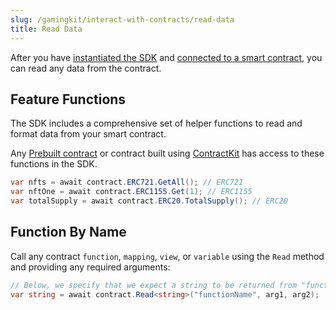 ```yaml
---
slug: /gamingkit/interact-with-contracts/read-data
title: Read Data
---
```



After you have [instantiated the SDK](/gamingkit/setting-up/instantiating-the-sdk)
and [connected to a smart contract](/gamingkit/interact-with-contracts/connect-to-a-contract),
you can read any data from the contract.

## Feature Functions

The SDK includes a comprehensive set of helper functions to read and format data from your smart contract.

Any [Prebuilt contract](prebuilt-contracts) or contract built using [ContractKit](/contractkit) has access to these functions in the SDK.

```csharp
var nfts = await contract.ERC721.GetAll(); // ERC721
var nftOne = await contract.ERC1155.Get(1); // ERC1155
var totalSupply = await contract.ERC20.TotalSupply(); // ERC20
```

<div className="row">
  <div className="col col--12" style={{ padding: 8 }}>
    <QuickstartCard
      name="View All Unity SDK Code Snippets"
      link="/sdk/interacting-with-contracts"
      image="/assets/product/sdk.png"
    />
  </div>
</div>

## Function By Name

Call any contract `function`, `mapping`, `view`, or `variable` using the `Read` method and providing any required arguments:

```csharp
// Below, we specify that we expect a string to be returned from "functionName" on the contract
var string = await contract.Read<string>("functionName", arg1, arg2);
```
